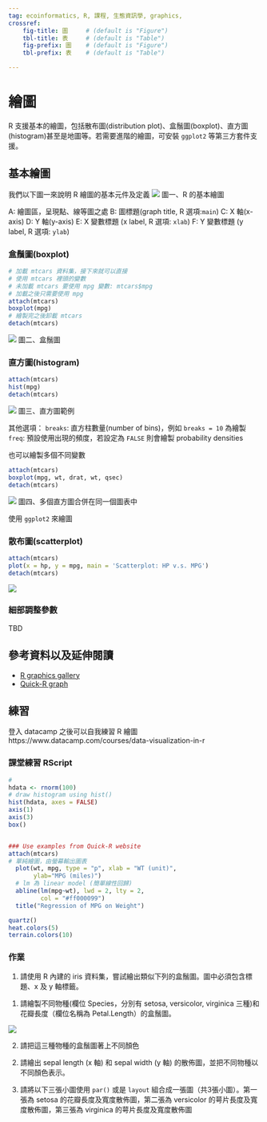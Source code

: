 ```yaml
---
tag: ecoinformatics, R, 課程, 生態資訊學, graphics,
crossref:
    fig-title: 圖     # (default is "Figure")
    tbl-title: 表     # (default is "Table")
    fig-prefix: 圖    # (default is "Figure")
    tbl-prefix: 表    # (default is "Table")

---
```


# 繪圖

R 支援基本的繪圖，包括散布圖(distribution plot)、盒鬚圖(boxplot)、直方圖(histogram)甚至是地圖等。若需要進階的繪圖，可安裝 ```ggplot2``` 等第三方套件支援。

## 基本繪圖

我們以下圖一來說明 R 繪圖的基本元件及定義
![](https://i.imgur.com/1wK9Z08.jpg)
圖一、R 的基本繪圖

A: 繪圖區，呈現點、線等圖之處
B: 圖標題(graph title, R 選項:```main```)
C: X 軸(x-axis)
D: Y 軸(y-axis)
E: X 變數標題 (x label, R 選項: ```xlab```)
F: Y 變數標題 (y label, R 選項: ```ylab```)



### 盒鬚圖(boxplot)

```R
# 加載 mtcars 資料集，接下來就可以直接
# 使用 mtcars 裡頭的變數
# 未加載 mtcars 要使用 mpg 變數: mtcars$mpg
# 加載之後只需要使用 mpg
attach(mtcars)
boxplot(mpg)
# 繪製完之後卸載 mtcars
detach(mtcars)
```

![](https://i.imgur.com/bwa2k4q.jpg)
圖二、盒鬚圖


### 直方圖(histogram)

```R
attach(mtcars)
hist(mpg)
detach(mtcars)
```

![](https://i.imgur.com/rBOcrgu.jpg)
圖三、直方圖範例

其他選項：
```breaks```: 直方柱數量(number of bins)，例如 ```breaks = 10``` 為繪製
```freq```: 預設使用出現的頻度，若設定為 ```FALSE``` 則會繪製 probability densities


也可以繪製多個不同變數
```R
attach(mtcars)
boxplot(mpg, wt, drat, wt, qsec)
detach(mtcars)
```
![](https://i.imgur.com/Rs1CbMa.jpg)
圖四、多個直方圖合併在同一個圖表中

使用 ```ggplot2``` 來繪圖




### 散布圖(scatterplot)

```R
attach(mtcars)
plot(x = hp, y = mpg, main = 'Scatterplot: HP v.s. MPG')
detach(mtcars)
```

![](https://i.imgur.com/tt2xUP2.jpg)

### 細部調整參數

TBD

## 參考資料以及延伸閱讀

* [R graphics gallery](http://r-graph-gallery.com)
* [Quick-R graph](https://www.statmethods.net/graphs/index.html)

## 練習

登入 datacamp 之後可以自我練習 R 繪圖
https://www.datacamp.com/courses/data-visualization-in-r


### 課堂練習 RScript
```R
#
hdata <- rnorm(100)
# draw histogram using hist()
hist(hdata, axes = FALSE)
axis(1)
axis(3)
box()


### Use examples from Quick-R website
attach(mtcars)
# 單純繪圖，由螢幕輸出圖表
  plot(wt, mpg, type = "p", xlab = "WT (unit)",
       ylab="MPG (miles)")
  # lm 為 linear model (簡單線性回歸)
  abline(lm(mpg~wt), lwd = 2, lty = 2, 
         col = "#ff000099")
  title("Regression of MPG on Weight")

quartz()
heat.colors(5)
terrain.colors(10)
```

### 作業

1. 請使用 R 內建的 iris 資料集，嘗試繪出類似下列的盒鬚圖。圖中必須包含標題、x 及 y 軸標籤。
 (1) 請繪製不同物種(欄位 Species，分別有 setosa, versicolor, virginica 三種)和花瓣長度（欄位名稱為 Petal.Length）的盒鬚圖。

![](https://i.imgur.com/hcFWu5s.png)

 (2) 請把這三種物種的盒鬚圖著上不同顏色
 
2. 請繪出 sepal length (x 軸) 和 sepal width (y 軸) 的散佈圖，並把不同物種以不同顏色表示。

3. 請將以下三張小圖使用 ```par()``` 或是 ```layout``` 組合成一張圖（共3張小圖）。第一張為 setosa 的花瓣長度及寬度散佈圖，第二張為 versicolor 的萼片長度及寬度散佈圖，第三張為 virginica 的萼片長度及寬度散佈圖
